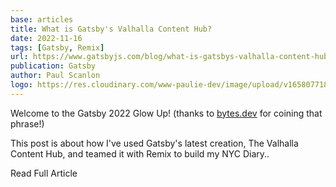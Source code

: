 ```yaml
---
base: articles
title: What is Gatsby's Valhalla Content Hub?
date: 2022-11-16
tags: [Gatsby, Remix]
url: https://www.gatsbyjs.com/blog/what-is-gatsbys-valhalla-content-hub
publication: Gatsby
author: Paul Scanlon
logo: https://res.cloudinary.com/www-paulie-dev/image/upload/v1658077182/paulie.dev/Logos/gatsby-logo_dgbkjm.png
---
```


Welcome to the Gatsby 2022 Glow Up! (thanks to [bytes.dev](https://bytes.dev/archives/113) for coining that phrase!)

This post is about how I've used Gatsby's latest creation, The Valhalla Content Hub, and teamed it with Remix to build
my NYC Diary..

<CtaExternal href='https://www.gatsbyjs.com/blog/what-is-gatsbys-valhalla-content-hub/'>Read Full Article</CtaExternal>
